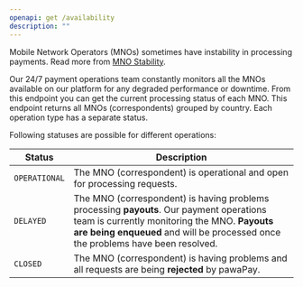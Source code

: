 ```yaml
---
openapi: get /availability
description: ""
---
```


Mobile Network Operators (MNOs) sometimes have instability in processing payments. Read more from [MNO Stability](/implementation#mno-stability).

Our 24/7 payment operations team constantly monitors all the MNOs available on our platform for any degraded performance or downtime.
From this endpoint you can get the current processing status of each MNO.
This endpoint returns all MNOs (correspondents) grouped by country. 
Each operation type has a separate status. 

Following statuses are possible for different operations:

Status | Description
-------------------------------|------------
`OPERATIONAL` | The MNO (correspondent) is operational and open for processing requests.
`DELAYED` | The MNO (correspondent) is having problems processing **payouts**. Our payment operations team is currently monitoring the MNO. **Payouts are being enqueued** and will be processed once the problems have been resolved. 
`CLOSED` | The MNO (correspondent) is having problems and all requests are being **rejected** by pawaPay.